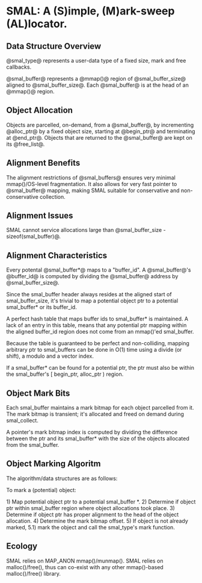 
= SMAL: A (S)imple, (M)ark-sweep (AL)locator. =

== Data Structure Overview ==

@smal_type@ represents a user-data type of a fixed size, mark and free callbacks.

@smal_buffer@ represents a @mmap()@ region of @smal_buffer_size@ aligned to @smal_buffer_size@.
Each @smal_buffer@ is at the head of an @mmap()@ region.

== Object Allocation ==

Objects are parcelled, on-demand, from a @smal_buffer@, by incrementing @alloc_ptr@ by a fixed object size, starting at @begin_ptr@
and terminating at @end_ptr@.
Objects that are returned to the @smal_buffer@ are kept on its @free_list@.

== Alignment Benefits ==

The alignment restrictions of @smal_buffers@ ensures very minimal mmap()/OS-level fragmentation.
It also allows for very fast pointer to @smal_buffer@ mapping, making SMAL
suitable for conservative and non-conservative collection.

== Alignment Issues ==

SMAL cannot service allocations large than @smal_buffer_size - sizeof(smal_buffer)@.

== Alignment Characteristics ==

Every potental @smal_buffer*@ maps to a "buffer_id".  A @smal_buffer@'s @buffer_id@ is computed
by dividing the @smal_buffer@ address by @smal_buffer_size@.

Since the smal_buffer header always resides at the aligned start of smal_buffer_size, 
it's trivial to map a potential object ptr to a potential smal_buffer* or its buffer_id.

A perfect hash table that maps buffer ids to smal_buffer* is maintained.
A lack of an entry in this table, means that any potential
ptr mapping within the aligned buffer_id region does not come from an mmap()'ed smal_buffer.  

Because the table is guaranteed to be perfect and non-colliding, mapping arbitrary ptr to 
smal_buffers can be done in O(1) time using a divide (or shift), a modulo and a vector index.

If a smal_buffer* can be found for a potential ptr, the ptr must also be within the smal_buffer's
[ begin_ptr, alloc_ptr ) region.

== Object Mark Bits ==

Each smal_buffer maintains a mark bitmap for each object parcelled from it.
The mark bitmap is transient; it's allocated and freed on demand during smal_collect.

A pointer's mark bitmap index is computed by dividing the difference between the ptr and its smal_buffer* with
the size of the objects allocated from the smal_buffer.

== Object Marking Algoritm ==

The algorithm/data structures are as follows:

To mark a (potential) object:

1) Map potential object ptr to a potential smal_buffer *.
2) Determine if object ptr within smal_buffer region where object allocations took place.
3) Determine if object ptr has proper alignment to the head of the object allocation.
4) Determine the mark bitmap offset.
5) If object is not already marked, 
5.1) mark the object and call the smal_type's mark function.

== Ecology ==

SMAL relies on MAP_ANON mmap()/munmap().
SMAL relies on malloc()/free(), thus can co-exist with any other mmap()-based malloc()/free() library.


